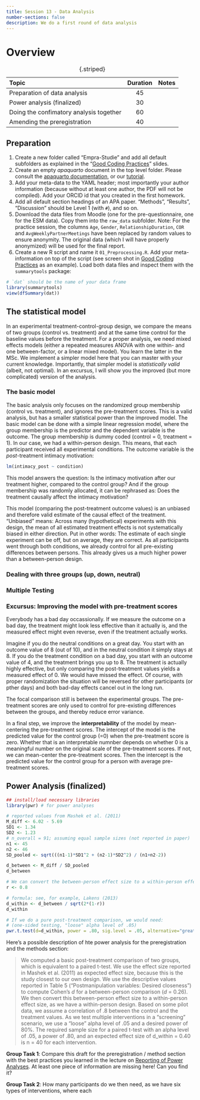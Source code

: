 ---
title: Session 13 - Data Analysis
number-sections: false
description: We do a first round of data analysis
---

# Overview

| Topic                                   | Duration | Notes |
| :-------------------------------------- | :------: | ----- |
| Preparation of data analysis            |    45    |       |
| Power analysis (finalized)              |    30    |       |
| Doing the confimatory analysis together |    60    |       |
| Amending the preregistration            |    40    |       |

: {.striped}


## Preparation

1. Create a new folder called "Empra-Studie" and add all default subfolders as explained in the "[Good Coding Practices](../slides/Good_coding_practices/Good_coding_practices.qmd#subdirectory-organization)" slides.
2. Create an empty *apaquarto* document in the top level folder. Please consult the [apaquarto documentation](https://wjschne.github.io/apaquarto/writing.html), or our [tutorial](https://lmu-osc.github.io/introduction-to-Quarto/apa7_manuscript.html).
3. Add your meta-data to the YAML header; most importantly your author information (because without at least one author, the PDF will not be compiled). Add your ORCID id that you created in the first homework.
4. Add all default section headings of an APA paper. "Methods", "Results", "Discussion" should be Level 1 (with `#`), and so on.
5. Download the data files from Moodle (one for the pre-questionnaire, one for the ESM data). Copy them into the `raw_data` subfolder. Note: For the practice session, the columns `Age`, `Gender`, `RelationshipDuration`, `COR` and `AvgWeeklyPartnerMeetings` have been replaced by random values to ensure anonymity. The original data (which I will have properly anonymized) will be used for the final report.
6. Create a new R script and name it `01_Preprocessing.R`. Add your meta-information on top of the script (see screen shot in [Good Coding Practices](../slides/Good_coding_practices/Good_coding_practices.qmd#code-commenting-1) as an example). Load both data files and inspect them with the `summarytools` package:

```r
# `dat` should be the name of your data frame
library(summarytools)
view(dfSummary(dat))
```



## The statistical model

In an experimental treatment-control-group design, we compare the means of two groups (control vs. treatment) and at the same time control for the baseline values before the treatment. For a proper analysis, we need mixed effects models (either a repeated measures ANOVA with one within- and one between-factor, or a linear mixed model). You learn the latter in the MSc. We implement a simpler model here that you can master with your current knowledge. Importantly, that simpler model is *statistically valid* (albeit, not optimal). In an excursus, I will show you the improved (but more complicated) version of the analysis.

### The basic model

The basic analysis only focuses on the randomized group membership (control vs. treatment), and ignores the pre-treatment scores. This is a valid analysis, but has a smaller statistical power than the improved model. The basic model can be done with a simple linear regression model, where the group membership is the predictor and the dependent variable is the outcome. The group membership is dummy coded (control = 0, treatment = 1). In our case, we had a within-person design. This means, that each participant received all experimental conditions. The outcome variable is the *post*-treatment intimacy motivation:

```r
lm(intimacy_post ~ condition)
```

This model answers the question: Is the intimacy motivation after our treatment higher, compared to the control group? And if the group membership was randomly allocated, it can be rephrased as: Does the treatment causally affect the intimacy motivation?

This model (comparing the post-treatment outcome values) is an unbiased and therefore valid estimate of the causal effect of the treatment. "Unbiased" means: Across many (hypothetical) experiments with this design, the mean of all estimated treatment effects is not systematically biased in either direction. Put in other words: The estimate of each single experiment can be off, but on average, they are correct. As all participants went through both conditions, we already control for all pre-existing differences between persons. This already gives us a much higher power than a between-person design.

### Dealing with three groups (up, down, neutral)



### Multiple Testing




### Excursus: Improving the model with pre-treatment scores

Everybody has a bad day occassionally. If we measure the outcome on a bad day, the treatment might look less effective than it actually is, and the measured effect might even reverse, even if the treatment actually works.

Imagine if you do the neutral conditions on a great day. You start with an outcome value of 8 (out of 10), and in the neutral condition it simply stays at 8. If you do the treatment condition on a bad day, you start with an outcome value of 4, and the treatment brings you up to 8. The treatment is actually highly effective, but only comparing the post-treatment values yields a measured effect of 0. We would have missed the effect. Of course, with proper randomization the situation will be reversed for other participants (or pther days) and both bad-day effects cancel out in the long run.

::: {.callout-note}
The focal comparison still is between the experimental groups. The pre-treatment scores are only used to control for pre-existing differences between the groups, and thereby reduce error variance.
:::

In a final step, we improve the **interpretability** of the model by mean-centering the pre-treatment scores. The intercept of the model is the predicted value for the control group (=0) when the pre-treatment score is zero. Whether that is an interpretable numnber depends on whether 0 is a meaningful number on the original scale of the pre-treatment scores. If not, we can mean-center the pre-treatment scores. Then the intercept is the predicted value for the control group for a person with average pre-treatment scores. 


## Power Analysis (finalized)

```r
## install/load necessary libraries
library(pwr) # for power analyses

# reported values from Mashek et al. (2011)
M_diff <- 6.02 - 5.69
SD1 <- 1.34
SD2 <- 1.23
# n_overall = 91; assuming equal sample sizes (not reported in paper)
n1 <- 45
n2 <- 46
SD_pooled <- sqrt(((n1-1)*SD1^2 + (n2-1)*SD2^2) / (n1+n2-2))

d_between <- M_diff / SD_pooled
d_between

# We can convert the between-person effect size to a within-person effect size by dividing it by the square root of 2*(1-r), where r is the correlation between the control and the treatment values. From pilot data, we assume this correlation to be r = .8.
r <- 0.8

# formula: see, for example, Lakens (2013)
d_within <- d_between / sqrt(2*(1-r))
d_within

# If we do a pure post-treatment comparison, we would need:
# (one-sided testing, "loose" alpha level of .05)
pwr.t.test(d=d_within, power = .80, sig.level = .05, alternative="greater", type="paired")
```

Here's a possible description of hte power analysis for the preregistration and the methods section:

> We computed a basic post-treatment comparison of two groups, which is equivalent to a paired t-test. We use the effect size reported in Mashek et al. (2011) as expected effect size, because this is the study closest to our own design. We use the descriptive values reported in Table 5 ("Postmanipulation variables: Desired closeness") to compute Cohen's *d* for a between-person comparison (*d* = 0.26). We then convert this between-person effect size to a within-person effect size, as we have a within-person design. Based on some pilot data, we assume a correlation of .8 between the control and the treatment values. As we test multiple interventions in a "screening" scenario, we use a "loose" alpha level of .05 and a desired power of 80%. The required sample size for a paired t-test with an alpha level of .05, a power of .80, and an expected effect size of d_within = 0.40 is n = 40 for each intervention.

**Group Task 1**: Compare this draft for the preregistration / method section with the best practices you learned in the lecture on [Reporting of Power Analyses](../slides/Power-Analysis Reporting/How-to-report-a-power-analysis.qmd). At least one piece of information are missing here! Can you find it?

<!-- It was not  -->

**Group Task 2**: How many participants do we then need, as we have six types of interventions, where each
